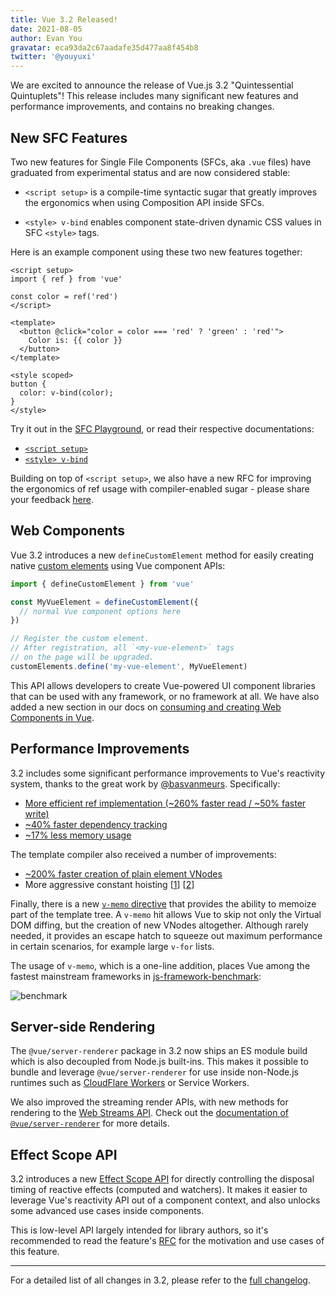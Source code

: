 ```yaml
---
title: Vue 3.2 Released!
date: 2021-08-05
author: Evan You
gravatar: eca93da2c67aadafe35d477aa8f454b8
twitter: '@youyuxi'
---
```


We are excited to announce the release of Vue.js 3.2 "Quintessential Quintuplets"! This release includes many significant new features and performance improvements, and contains no breaking changes.

## New SFC Features

Two new features for Single File Components (SFCs, aka `.vue` files) have graduated from experimental status and are now considered stable:

- `<script setup>` is a compile-time syntactic sugar that greatly improves the ergonomics when using Composition API inside SFCs.

- `<style> v-bind` enables component state-driven dynamic CSS values in SFC `<style>` tags.

Here is an example component using these two new features together:

```vue
<script setup>
import { ref } from 'vue'

const color = ref('red')
</script>

<template>
  <button @click="color = color === 'red' ? 'green' : 'red'">
    Color is: {{ color }}
  </button>
</template>

<style scoped>
button {
  color: v-bind(color);
}
</style>
```

Try it out in the [SFC Playground](https://sfc.vuejs.org/#eyJBcHAudnVlIjoiPHNjcmlwdCBzZXR1cD5cbmltcG9ydCB7IHJlZiB9IGZyb20gJ3Z1ZSdcblxuY29uc3QgY29sb3IgPSByZWYoJ3JlZCcpXG48L3NjcmlwdD5cblxuPHRlbXBsYXRlPlxuICA8YnV0dG9uIEBjbGljaz1cImNvbG9yID0gY29sb3IgPT09ICdyZWQnID8gJ2dyZWVuJyA6ICdyZWQnXCI+XG4gICAgQ29sb3IgaXM6IHt7IGNvbG9yIH19XG4gIDwvYnV0dG9uPlxuPC90ZW1wbGF0ZT5cblxuPHN0eWxlIHNjb3BlZD5cbmJ1dHRvbiB7XG4gIGNvbG9yOiB2LWJpbmQoY29sb3IpO1xufVxuPC9zdHlsZT4ifQ==), or read their respective documentations:

- [`<script setup>`](https://v3.vuejs.org/api/sfc-script-setup.html)
- [`<style> v-bind`](https://v3.vuejs.org/api/sfc-style.html#state-driven-dynamic-css)

Building on top of `<script setup>`, we also have a new RFC for improving the ergonomics of ref usage with compiler-enabled sugar - please share your feedback [here](https://github.com/vuejs/rfcs/discussions/369).

## Web Components

Vue 3.2 introduces a new `defineCustomElement` method for easily creating native [custom elements](https://developer.mozilla.org/en-US/docs/Web/Web_Components/Using_custom_elements) using Vue component APIs:

```js
import { defineCustomElement } from 'vue'

const MyVueElement = defineCustomElement({
  // normal Vue component options here
})

// Register the custom element.
// After registration, all `<my-vue-element>` tags
// on the page will be upgraded.
customElements.define('my-vue-element', MyVueElement)
```

This API allows developers to create Vue-powered UI component libraries that can be used with any framework, or no framework at all. We have also added a new section in our docs on [consuming and creating Web Components in Vue](https://v3.vuejs.org/guide/web-components.html).

## Performance Improvements

3.2 includes some significant performance improvements to Vue's reactivity system, thanks to the great work by [@basvanmeurs](https://github.com/basvanmeurs). Specifically:

- [More efficient ref implementation (~260% faster read / ~50% faster write)](https://github.com/vuejs/vue-next/pull/3995)
- [~40% faster dependency tracking](https://github.com/vuejs/vue-next/pull/4017)
- [~17% less memory usage](https://github.com/vuejs/vue-next/pull/4001)

The template compiler also received a number of improvements:

- [~200% faster creation of plain element VNodes](https://github.com/vuejs/vue-next/pull/3334)
- More aggressive constant hoisting [[1](https://github.com/vuejs/vue-next/commit/b7ea7c148552874e8bce399eec9fbe565efa2f4d)] [[2](https://github.com/vuejs/vue-next/commit/02339b67d8c6fab6ee701a7c4f2773139ed007f5)]

Finally, there is a new [`v-memo` directive](https://v3.vuejs.org/api/directives.html#v-memo) that provides the ability to memoize part of the template tree. A `v-memo` hit allows Vue to skip not only the Virtual DOM diffing, but the creation of new VNodes altogether. Although rarely needed, it provides an escape hatch to squeeze out maximum performance in certain scenarios, for example large `v-for` lists.

The usage of `v-memo`, which is a one-line addition, places Vue among the fastest mainstream frameworks in [js-framework-benchmark](https://github.com/krausest/js-framework-benchmark):

![benchmark](~/images/bench.png)

## Server-side Rendering

The `@vue/server-renderer` package in 3.2 now ships an ES module build which is also decoupled from Node.js built-ins. This makes it possible to bundle and leverage `@vue/server-renderer` for use inside non-Node.js runtimes such as [CloudFlare Workers](https://developers.cloudflare.com/workers/) or Service Workers.

We also improved the streaming render APIs, with new methods for rendering to the [Web Streams API](https://developer.mozilla.org/en-US/docs/Web/API/Streams_API). Check out the [documentation of `@vue/server-renderer`](https://github.com/vuejs/vue-next/tree/master/packages/server-renderer#streaming-api) for more details.

## Effect Scope API

3.2 introduces a new [Effect Scope API](https://v3.vuejs.org/api/effect-scope.html) for directly controlling the disposal timing of reactive effects (computed and watchers). It makes it easier to leverage Vue's reactivity API out of a component context, and also unlocks some advanced use cases inside components.

This is low-level API largely intended for library authors, so it's recommended to read the feature's [RFC](https://github.com/vuejs/rfcs/blob/master/active-rfcs/0041-reactivity-effect-scope.md) for the motivation and use cases of this feature.

---

For a detailed list of all changes in 3.2, please refer to the [full changelog](https://github.com/vuejs/vue-next/blob/master/CHANGELOG.md).

